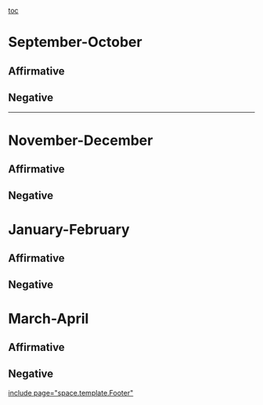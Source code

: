[[toc]]
=September-October= 
==Affirmative== 

==Negative== 



----
<span style="font-size: 6pt;"> </span>

=November-December= 
==Affirmative== 
==Negative== 

=January-February= 
==Affirmative== 
==Negative== 

=March-April= 
==Affirmative== 
==Negative== 

[[include page="space.template.Footer"]]